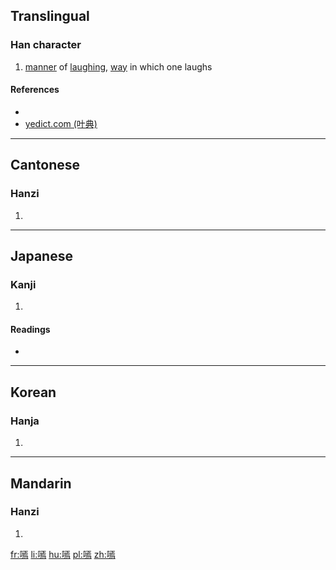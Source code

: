 ==Translingual==

===Han character===
{{Han char|rn=30|rad=口|as=11|sn=14|four=61027|canj=RMYF|ids=⿰口焉}}

# [[manner]] of [[laugh]]ing, [[way]] in which one laughs

====References====
* {{Han ref|kx=0206.060|dkj=04202|dj=0429.040|hdz=10672.100|uh=5615|ud=22037|bh=E148|bd=57672}}
* [http://yedict.com/htm/56/5615.htm yedict.com (叶典)]

----

==Cantonese==

===Hanzi===
{{yue-hanzi|jyut=|y=hin1}}

# {{defn|lang=yue|sort=口11}}

----

==Japanese==

===Kanji===
{{ja-kanji|grade=|rs=口11}}

# {{defn|lang=ja|sort=口11}}

====Readings====
* {{ja-readings|on=[[けん]] (ken), [[えん]] (en)|kun=[[たのしむ]] (tanoshimu)}}

----

==Korean==

===Hanja===
{{ko-hanja|hangeul=언|rv=eon|mr=ŏn}}

# {{defn|lang=ko|sort=口11}}

----

==Mandarin==

===Hanzi===
{{cmn-hanzi|pin=[[xiān]] ([[xian1]])|wg=hsien<sup>1</sup>}}

# {{defn|lang=cmn|sort=口11}}

[[fr:嘕]]
[[li:嘕]]
[[hu:嘕]]
[[pl:嘕]]
[[zh:嘕]]